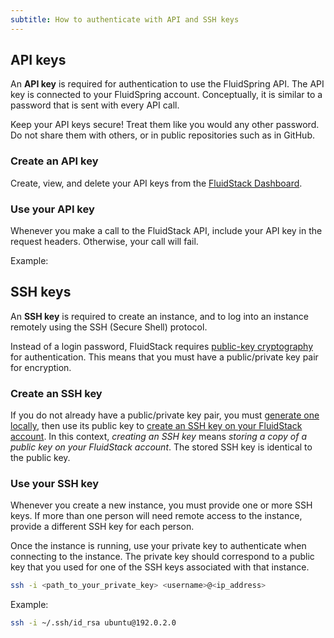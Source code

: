 ```yaml
---
subtitle: How to authenticate with API and SSH keys
---
```


## API keys

An **API key** is required for authentication to use the FluidSpring API. The API key is connected to your FluidSpring account. Conceptually, it is similar to a password that is sent with every API call. 

<Warning>
  Keep your API keys secure! Treat them like you would any other password. Do not share them with others, or in public repositories such as in GitHub. 
</Warning>

### Create an API key

Create, view, and delete your API keys from the [FluidStack Dashboard](https://dashboard.fluidstack.io/dashboard/api-keys).

### Use your API key

Whenever you make a call to the FluidStack API, include your API key in the request headers. Otherwise, your call will fail. 

Example:
<EndpointRequestSnippet endpoint="GET /instances" />

## SSH keys

An **SSH key** is required to create an instance, and to log into an instance remotely using the SSH (Secure Shell) protocol. 

Instead of a login password, FluidStack requires [public-key cryptography](https://en.wikipedia.org/wiki/Public-key_cryptography) for authentication. This means that you must have a public/private key pair for encryption.

### Create an SSH key

If you do not already have a public/private key pair, you must [generate one locally](/get-started#create-a-publicprivate-key-pair), then use its public key to [create an SSH key on your FluidStack account](/get-started#create-a-ssh-key-on-your-fluidstack-account). In this context, _creating an SSH key_ means _storing a copy of a public key on your FluidStack account_. The stored SSH key is identical to the public key.

<Markdown src="../snippets/public-key-formats.mdx" />

### Use your SSH key

Whenever you create a new instance, you must provide one or more SSH keys. If more than one person will need remote access to the instance, provide a different SSH key for each person.

Once the instance is running, use your private key to authenticate when connecting to the instance. The private key should correspond to a public key that you used for one of the SSH keys associated with that instance.

```bash title="Connect to your instance with SSH"
ssh -i <path_to_your_private_key> <username>@<ip_address>
```

Example:
```bash 
ssh -i ~/.ssh/id_rsa ubuntu@192.0.2.0
```